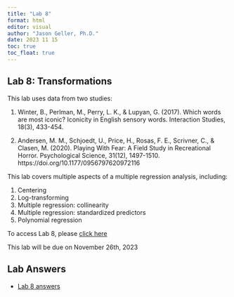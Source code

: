 ```yaml
---
title: "Lab 8"
format: html
editor: visual
author: "Jason Geller, Ph.D."
date: 2023 11 15
toc: true
toc_float: true
---
```


## Lab 8: Transformations

This lab uses data from two studies:

1.  Winter, B., Perlman, M., Perry, L. K., & Lupyan, G. (2017). Which
    words are most iconic? Iconicity in English sensory words.
    Interaction Studies, 18(3), 433-454.

2.  Andersen, M. M., Schjoedt, U., Price, H., Rosas, F. E., Scrivner,
    C., & Clasen, M. (2020). Playing With Fear: A Field Study in
    Recreational Horror. Psychological Science, 31(12), 1497-1510.
    https://doi.org/10.1177/0956797620972116

This lab covers multiple aspects of a multiple regression analysis,
including:

1.  Centering
2.  Log-transforming
3.  Multiple regression: collinearity
4.  Multiple regression: standardized predictors
5.  Polynomial regression

To access Lab 8, please [click
here](https://classroom.github.com/a/ojY0P0zF)

This lab will be due on November 26th, 2023

## Lab Answers

-   [Lab 8 answers](/Labs/lab_ans/lab8_ans/Lab8-Transformations_ans.qmd)

